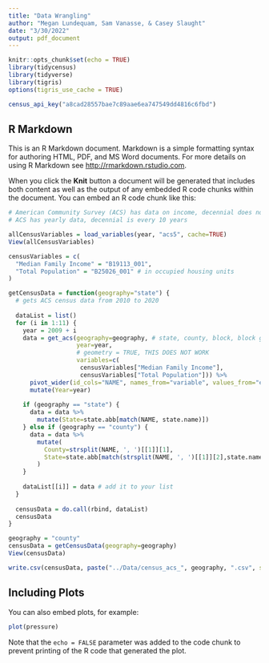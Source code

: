 ```yaml
---
title: "Data Wrangling"
author: "Megan Lundequam, Sam Vanasse, & Casey Slaught"
date: "3/30/2022"
output: pdf_document
---
```


```r
knitr::opts_chunk$set(echo = TRUE)
library(tidycensus)
library(tidyverse)
library(tigris)
options(tigris_use_cache = TRUE)

census_api_key("a8cad28557bae7c89aae6ea747549dd4816c6fbd")
```

## R Markdown

This is an R Markdown document. Markdown is a simple formatting syntax for authoring HTML, PDF, and MS Word documents. For more details on using R Markdown see <http://rmarkdown.rstudio.com>.

When you click the **Knit** button a document will be generated that includes both content as well as the output of any embedded R code chunks within the document. You can embed an R code chunk like this:

```r
# American Community Survey (ACS) has data on income, decennial does not
# ACS has yearly data, decennial is every 10 years

allCensusVariables = load_variables(year, "acs5", cache=TRUE)
View(allCensusVariables)

censusVariables = c(
  "Median Family Income" = "B19113_001",
  "Total Population" = "B25026_001" # in occupied housing units
)

getCensusData = function(geography="state") {
  # gets ACS census data from 2010 to 2020
  
  dataList = list()
  for (i in 1:11) {
    year = 2009 + i
    data = get_acs(geography=geography, # state, county, block, block group 
                   year=year,
                   # geometry = TRUE, THIS DOES NOT WORK
                   variables=c(
                    censusVariables["Median Family Income"],
                    censusVariables["Total Population"])) %>%
      pivot_wider(id_cols="NAME", names_from="variable", values_from="estimate") %>%
      mutate(Year=year)
    
    if (geography == "state") {
      data = data %>%
        mutate(State=state.abb[match(NAME, state.name)])
    } else if (geography == "county") {
      data = data %>%
        mutate(
          County=strsplit(NAME, ', ')[[1]][1],
          State=state.abb[match(strsplit(NAME, ', ')[[1]][2],state.name)]
        )
    }
    
    dataList[[i]] = data # add it to your list
  }
  
  censusData = do.call(rbind, dataList)
  censusData 
}

geography = "county"
censusData = getCensusData(geography=geography)
View(censusData)

write.csv(censusData, paste("../Data/census_acs_", geography, ".csv", sep=""))

```

## Including Plots

You can also embed plots, for example:

```r
plot(pressure)
```

Note that the `echo = FALSE` parameter was added to the code chunk to prevent printing of the R code that generated the plot.
